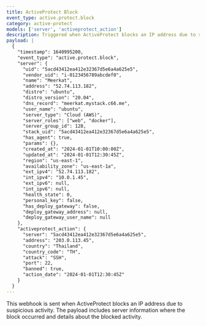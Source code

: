 ```yaml
---
title: ActiveProtect Block
event_type: active.protect.block
category: active-protect
models: ['server', 'activeprotect_action']
description: Triggered when ActiveProtect blocks an IP address due to suspicious activity
payload: |
  {
    "timestamp": 1640995200,
    "event_type": "active.protect.block",
    "server": {
      "uid": "5acd43412ea412e32367d5e6a4a625e5",
      "vendor_uid": "i-0123456789abcdef0",
      "name": "Meerkat",
      "address": "52.74.113.182",
      "distro": "ubuntu",
      "distro_version": "20.04",
      "dns_record": "meerkat.mystack.c66.me",
      "user_name": "ubuntu",
      "server_type": "Cloud (AWS)",
      "server_roles": ["web", "docker"],
      "server_group_id": 128,
      "stack_uid": "5acd43412ea412e32367d5e6a4a625e5",
      "has_agent": true,
      "params": {},
      "created_at": "2024-01-01T10:00:00Z",
      "updated_at": "2024-01-01T12:30:45Z",
      "region": "us-east-1",
      "availability_zone": "us-east-1a",
      "ext_ipv4": "52.74.113.182",
      "int_ipv4": "10.0.1.45",
      "ext_ipv6": null,
      "int_ipv6": null,
      "health_state": 0,
      "personal_key": false,
      "has_deploy_gateway": false,
      "deploy_gateway_address": null,
      "deploy_gateway_user_name": null
    },
    "activeprotect_action": {
      "server": "5acd43412ea412e32367d5e6a4a625e5",
      "address": "203.0.113.45",
      "country": "Thailand",
      "country_code": "TH",
      "attack": "SSH",
      "port": 22,
      "banned": true,
      "action_date": "2024-01-01T12:30:45Z"
    }
  }
---
```


This webhook is sent when ActiveProtect blocks an IP address due to suspicious activity. The payload includes server information where the block occurred and details about the blocked activity.
